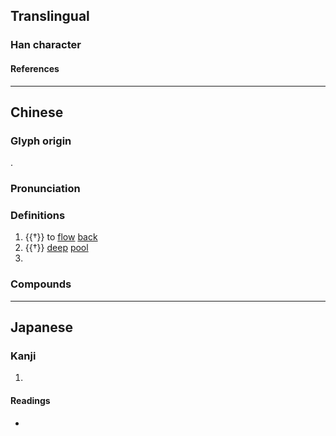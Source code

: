 {{character info/new}}
==Translingual==

===Han character===
{{Han char|rn=85|rad=水|as=09|sn=12|four=34156|canj=EDMQ|ids=⿰氵韋}}

====References====
{{Han ref|kx=0636.230|dkj=17823|dj=1043.210|hdz=31690.050|uh=6E4B}}

----

==Chinese==
{{zh-forms|s=𣲗}}

===Glyph origin===
{{Han etym}}
{{Han compound|水|韋|c1=s|c2=p|t1=river|ls=psc}}.

===Pronunciation===
{{zh-pron
|m=wéi
|c=wai4
|mc=y
|oc=y
|ma=
|cat=v,n,pn
}}

===Definitions===
{{zh-hanzi}}

# {{†}} {{lb|zh|of a river}} to [[flow]] [[back]]
# {{†}} [[deep]] [[pool]]
# {{place|zh|t=Wei|river|p/Shaanxi|c/China}}

===Compounds===
{{zh-der|湋源口}}

----

==Japanese==

===Kanji===
{{ja-kanji|grade=|rs=水09}}

# {{defn|lang=ja|sort=水09}}

====Readings====
* {{ja-readings|on=[[い]] (i)|kun=[[めぐる]] (meguru)}}